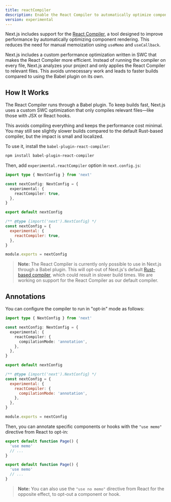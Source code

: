 ```yaml
---
title: reactCompiler
description: Enable the React Compiler to automatically optimize component rendering.
version: experimental
---
```


Next.js includes support for the [React Compiler](https://react.dev/learn/react-compiler), a tool designed to improve performance by automatically optimizing component rendering. This reduces the need for manual memoization using `useMemo` and `useCallback`.

Next.js includes a custom performance optimization written in SWC that makes the React Compiler more efficient. Instead of running the compiler on every file, Next.js analyzes your project and only applies the React Compiler to relevant files. This avoids unnecessary work and leads to faster builds compared to using the Babel plugin on its own.

## How It Works

The React Compiler runs through a Babel plugin. To keep builds fast, Next.js uses a custom SWC optimization that only compiles relevant files—like those with JSX or React hooks.

This avoids compiling everything and keeps the performance cost minimal. You may still see slightly slower builds compared to the default Rust-based compiler, but the impact is small and localized.

To use it, install the `babel-plugin-react-compiler`:

```bash filename="Terminal"
npm install babel-plugin-react-compiler
```

Then, add `experimental.reactCompiler` option in `next.config.js`:

```ts filename="next.config.ts" switcher
import type { NextConfig } from 'next'

const nextConfig: NextConfig = {
  experimental: {
    reactCompiler: true,
  },
}

export default nextConfig
```

```js filename="next.config.js" switcher
/** @type {import('next').NextConfig} */
const nextConfig = {
  experimental: {
    reactCompiler: true,
  },
}

module.exports = nextConfig
```

> **Note:** The React Compiler is currently only possible to use in Next.js through a Babel plugin. This will opt-out of Next.js's default [Rust-based compiler](/docs/architecture/nextjs-compiler), which could result in slower build times. We are working on support for the React Compiler as our default compiler.

## Annotations

You can configure the compiler to run in "opt-in" mode as follows:

```ts filename="next.config.ts" switcher
import type { NextConfig } from 'next'

const nextConfig: NextConfig = {
  experimental: {
    reactCompiler: {
      compilationMode: 'annotation',
    },
  },
}

export default nextConfig
```

```js filename="next.config.js" switcher
/** @type {import('next').NextConfig} */
const nextConfig = {
  experimental: {
    reactCompiler: {
      compilationMode: 'annotation',
    },
  },
}

module.exports = nextConfig
```

Then, you can annotate specific components or hooks with the `"use memo"` directive from React to opt-in:

```ts filename="app/page.tsx" switcher
export default function Page() {
  'use memo'
  // ...
}
```

```js filename="app/page.js" switcher
export default function Page() {
  'use memo'
  // ...
}
```

> **Note:** You can also use the `"use no memo"` directive from React for the opposite effect, to opt-out a component or hook.
